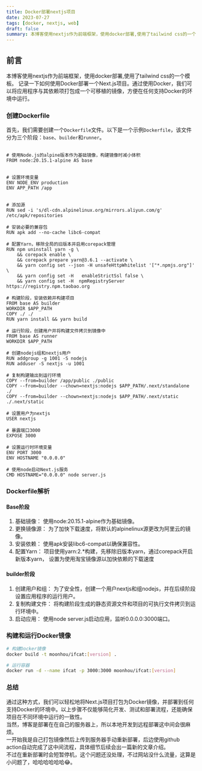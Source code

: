 ```yaml
---
title: Docker部署nextjs项目
date: 2023-07-27
tags: [docker, nextjs, web]
draft: false
summary: 本博客使用nextjs作为前端框架，使用docker部署,使用了tailwind css的一个模板。记录一下如何使用Docker部署一个Next.js项目。通过使用Docker，我们可以将应用程序与其依赖项打包成一个可移植的镜像，方便在任何支持Docker的环境中运行。
---
```


## 前言

本博客使用nextjs作为前端框架，使用docker部署,使用了tailwind css的一个模板。
记录一下如何使用Docker部署一个Next.js项目。通过使用Docker，我们可以将应用程序与其依赖项打包成一个可移植的镜像，方便在任何支持Docker的环境中运行。

<TOCInline toc={props.toc} exclude="Overview" toHeading={2} />

### 创建Dockerfile

首先，我们需要创建一个`Dockerfile`文件。以下是一个示例`Dockerfile`，该文件分为三个阶段：`base`、`builder`和`runner`。

```Dockerfile:Dockerfile

# 使用Node.js的alpine版本作为基础镜像，构建镜像时减小体积
FROM node:20.15.1-alpine AS base


# 设置环境变量
ENV NODE_ENV production
ENV APP_PATH /app


# 添加源
RUN sed -i 's/dl-cdn.alpinelinux.org/mirrors.aliyun.com/g' /etc/apk/repositories

# 安装必要的兼容包
RUN apk add --no-cache libc6-compat

# 配置Yarn，移除全局的旧版本并启用corepack管理
RUN npm uninstall yarn -g \
    && corepack enable \
    && corepack prepare yarn@3.6.1 --activate \
    && yarn config set --json -H unsafeHttpWhitelist '["*.npmjs.org"]'  \
    && yarn config set -H   enableStrictSsl false \
    && yarn config set -H  npmRegistryServer https://registry.npm.taobao.org

# 构建阶段，安装依赖并构建项目
FROM base AS builder
WORKDIR $APP_PATH
COPY ./ ./
RUN yarn install && yarn build

# 运行阶段，创建用户并将构建文件拷贝到镜像中
FROM base AS runner
WORKDIR $APP_PATH

# 创建nodejs组和nextjs用户
RUN addgroup -g 1001 -S nodejs
RUN adduser -S nextjs -u 1001

# 复制构建输出到运行环境
COPY --from=builder /app/public ./public
COPY --from=builder --chown=nextjs:nodejs $APP_PATH/.next/standalone ./
COPY --from=builder --chown=nextjs:nodejs $APP_PATH/.next/static ./.next/static

# 设置用户为nextjs
USER nextjs

# 暴露端口3000
EXPOSE 3000

# 设置运行时环境变量
ENV PORT 3000
ENV HOSTNAME "0.0.0.0"

# 使用node启动Next.js服务
CMD HOSTNAME="0.0.0.0" node server.js
```

### Dockerfile解析

#### Base阶段

1. 基础镜像： 使用node:20.15.1-alpine作为基础镜像。
2. 更换镜像源： 为了加快下载速度，将默认的alpinelinux源更改为阿里云的镜像。
3. 安装依赖： 使用apk安装libc6-compat以确保兼容性。
4. 配置Yarn： 项目使用yarn:2.\*构建，先移除旧版本yarn，通过corepack开启新版本yarn， 设置为使用淘宝镜像源以加快依赖的下载速度

#### builder阶段

1. 创建用户和组： 为了安全性，创建一个用户nextjs和组nodejs，并在后续阶段设置应用程序的运行用户。
2. 复制构建文件： 将构建阶段生成的静态资源文件和项目的可执行文件拷贝到运行环境中。
3. 启动应用： 使用node server.js启动应用，监听0.0.0.0:3000端口。

### 构建和运行Docker镜像

```bash
# 构建Docker镜像
docker build -t moonhou/ifcat:[version] .

# 运行容器
docker run -d --name ifcat -p 3000:3000 moonhou/ifcat:[version]
```

### 总结

通过这种方式，我们可以轻松地将Next.js项目打包为Docker镜像，并部署到任何支持Docker的环境中。以上步骤不仅能够简化开发、测试和部署流程，还能确保项目在不同环境中运行的一致性。  
当然，博客是部署在在自己的服务器上，所以本地开发到远程部署这中间会很麻烦。  
一开始我是自己打包镜像然后上传到服务器手动重新部署，后边使用github action自动完成了这中间流程，具体细节后续会出一篇新的文章介绍。  
不过在重新部署时会短暂停机，这个问题还没处理，不过网站没什么流量，这算是小问题了，哈哈哈哈哈哈😂。
